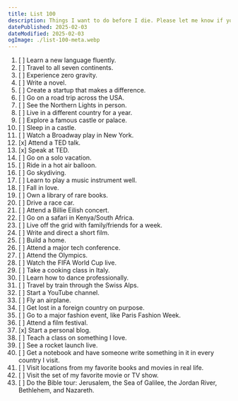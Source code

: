 ```yaml
---
title: List 100
description: Things I want to do before I die. Please let me know if you have any recommendation.
datePublished: 2025-02-03
dateModified: 2025-02-03
ogImage: ./list-100-meta.webp
---
```


1. [ ] Learn a new language fluently.
1. [ ] Travel to all seven continents.
1. [ ] Experience zero gravity.
1. [ ] Write a novel.
1. [ ] Create a startup that makes a difference.
1. [ ] Go on a road trip across the USA.
1. [ ] See the Northern Lights in person.
1. [ ] Live in a different country for a year.
1. [ ] Explore a famous castle or palace.
1. [ ] Sleep in a castle.
1. [ ] Watch a Broadway play in New York.
1. [x] Attend a TED talk.
1. [x] Speak at TED.
1. [ ] Go on a solo vacation.
1. [ ] Ride in a hot air balloon.
1. [ ] Go skydiving.
1. [ ] Learn to play a music instrument well.
1. [ ] Fall in love.
1. [ ] Own a library of rare books.
1. [ ] Drive a race car.
1. [ ] Attend a Billie Eilish concert.
1. [ ] Go on a safari in Kenya/South Africa.
1. [ ] Live off the grid with family/friends for a week.
1. [ ] Write and direct a short film.
1. [ ] Build a home.
1. [ ] Attend a major tech conference.
1. [ ] Attend the Olympics.
1. [ ] Watch the FIFA World Cup live.
1. [ ] Take a cooking class in Italy.
1. [ ] Learn how to dance professionally.
1. [ ] Travel by train through the Swiss Alps.
1. [ ] Start a YouTube channel.
1. [ ] Fly an airplane.
1. [ ] Get lost in a foreign country on purpose.
1. [ ] Go to a major fashion event, like Paris Fashion Week.
1. [ ] Attend a film festival.
1. [x] Start a personal blog.
1. [ ] Teach a class on something I love.
1. [ ] See a rocket launch live.
1. [ ] Get a notebook and have someone write something in it in every country I visit.
1. [ ] Visit locations from my favorite books and movies in real life.
1. [ ] Visit the set of my favorite movie or TV show.
1. [ ] Do the Bible tour: Jerusalem, the Sea of Galilee, the Jordan River, Bethlehem, and Nazareth.
